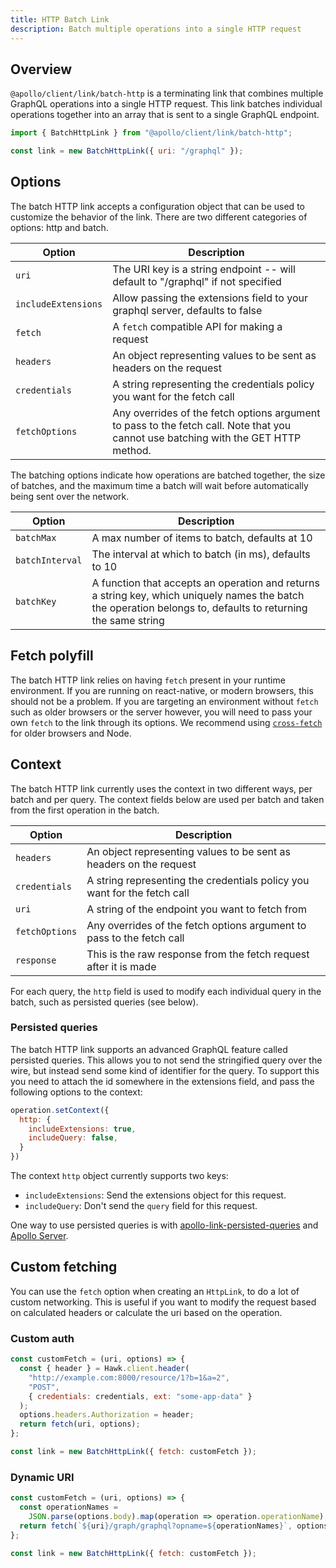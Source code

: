 ```yaml
---
title: HTTP Batch Link
description: Batch multiple operations into a single HTTP request
---
```


## Overview

`@apollo/client/link/batch-http` is a terminating link that combines multiple GraphQL
operations into a single HTTP request. This link batches individual
operations together into an array that is sent to a single GraphQL endpoint.

```js
import { BatchHttpLink } from "@apollo/client/link/batch-http";

const link = new BatchHttpLink({ uri: "/graphql" });
```

## Options

The batch HTTP link accepts a configuration object that can be used to customize the behavior
of the link. There are two different categories of options: http and batch.

| Option | Description |
| - | - |
| `uri` | The URI key is a string endpoint -- will default to "/graphql" if not specified |
| `includeExtensions` | Allow passing the extensions field to your graphql server, defaults to false |
| `fetch` | A `fetch` compatible API for making a request |
| `headers` | An object representing values to be sent as headers on the request |
| `credentials` | A string representing the credentials policy you want for the fetch call |
| `fetchOptions` | Any overrides of the fetch options argument to pass to the fetch call. Note that you cannot use batching with the GET HTTP method. |

The batching options indicate how operations are batched together, the size of batches, and the maximum time a batch will wait before automatically being sent over the network.

| Option | Description |
| - | - |
| `batchMax` | A max number of items to batch, defaults at 10 |
| `batchInterval` | The interval at which to batch (in ms), defaults to 10 |
| `batchKey` | A function that accepts an operation and returns a string key, which uniquely names the batch the operation belongs to, defaults to returning the same string |

## Fetch polyfill

The batch HTTP link relies on having `fetch` present in your runtime environment. If you are running on react-native, or modern browsers, this should not be a problem. If you are targeting an environment without `fetch` such as older browsers or the server however, you will need to pass your own `fetch` to the link through its options. We recommend using [`cross-fetch`](https://www.npmjs.com/package/cross-fetch) for older browsers and Node.

## Context

The batch HTTP link currently uses the context in two different ways, per batch and per query. The context fields below are used per batch and taken from the first operation in the batch.

| Option | Description |
| - | - |
| `headers` | An object representing values to be sent as headers on the request |
| `credentials` | A string representing the credentials policy you want for the fetch call |
| `uri` | A string of the endpoint you want to fetch from |
| `fetchOptions` | Any overrides of the fetch options argument to pass to the fetch call |
| `response` | This is the raw response from the fetch request after it is made |

For each query, the `http` field is used to modify each individual query in the batch, such as persisted queries (see below).

### Persisted queries

The batch HTTP link supports an advanced GraphQL feature called persisted queries. This allows you to not send the stringified query over the wire, but instead send some kind of identifier for the query. To support this you need to attach the id somewhere in the extensions field, and pass the following options to the context:

```js
operation.setContext({
  http: {
    includeExtensions: true,
    includeQuery: false,
  }
})
```

The context `http` object currently supports two keys:

* `includeExtensions`: Send the extensions object for this request.
* `includeQuery`: Don't send the `query` field for this request.

One way to use persisted queries is with [apollo-link-persisted-queries](https://github.com/apollographql/apollo-link-persisted-queries) and [Apollo Server](https://www.apollographql.com/docs/apollo-server/performance/apq/).

## Custom fetching

You can use the `fetch` option when creating an `HttpLink`, to do a lot of custom networking. This is useful if you want to modify the request based on calculated headers or calculate the uri based on the operation.

### Custom auth

```js
const customFetch = (uri, options) => {
  const { header } = Hawk.client.header(
    "http://example.com:8000/resource/1?b=1&a=2",
    "POST",
    { credentials: credentials, ext: "some-app-data" }
  );
  options.headers.Authorization = header;
  return fetch(uri, options);
};

const link = new BatchHttpLink({ fetch: customFetch });
```

### Dynamic URI

```js
const customFetch = (uri, options) => {
  const operationNames =
    JSON.parse(options.body).map(operation => operation.operationName);
  return fetch(`${uri}/graph/graphql?opname=${operationNames}`, options);
};

const link = new BatchHttpLink({ fetch: customFetch });
```
